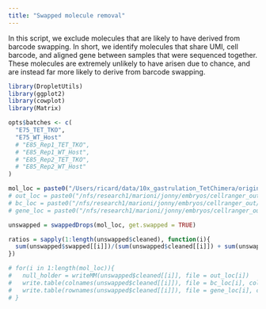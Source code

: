 ```yaml
---
title: "Swapped molecule removal"
---
```



In this script, we exclude molecules that are likely to have derived from barcode swapping. In short, we identify molecules that share UMI, cell barcode, and aligned gene between samples that were sequenced together. These molecules are extremely unlikely to have arisen due to chance, and are instead far more likely to derive from barcode swapping.

```r
library(DropletUtils)
library(ggplot2)
library(cowplot)
library(Matrix)
```

```r
opts$batches <- c(
  "E75_TET_TKO",
  "E75_WT_Host"
  # "E85_Rep1_TET_TKO",
  # "E85_Rep1_WT_Host",
  # "E85_Rep2_TET_TKO",
  # "E85_Rep2_WT_Host"
)
```

```r
mol_loc = paste0("/Users/ricard/data/10x_gastrulation_TetChimera/original/td_tomato/second_batch/", opts$batches, "/molecule_info.h5")
# out_loc = paste0("/nfs/research1/marioni/jonny/embryos/cellranger_out/sample_", 3:5, "/outs/raw_gene_bc_matrices/mm10/matrix_unswapped.mtx")
# bc_loc = paste0("/nfs/research1/marioni/jonny/embryos/cellranger_out/sample_", 3:5, "/outs/raw_gene_bc_matrices/mm10/barcodes_unswapped.tsv")
# gene_loc = paste0("/nfs/research1/marioni/jonny/embryos/cellranger_out/sample_", 3:5, "/outs/raw_gene_bc_matrices/mm10/genes_unswapped.tsv")

unswapped = swappedDrops(mol_loc, get.swapped = TRUE)

ratios = sapply(1:length(unswapped$cleaned), function(i){
  sum(unswapped$swapped[[i]])/(sum(unswapped$cleaned[[i]]) + sum(unswapped$swapped[[i]]))
})

# for(i in 1:length(mol_loc)){
#   null_holder = writeMM(unswapped$cleaned[[i]], file = out_loc[i])
#   write.table(colnames(unswapped$cleaned[[i]]), file = bc_loc[i], col.names = FALSE, row.names = FALSE, quote = FALSE)
#   write.table(rownames(unswapped$cleaned[[i]]), file = gene_loc[i], col.names = FALSE, row.names = FALSE, quote = FALSE)
# }

```
